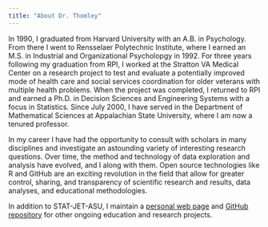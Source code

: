```yaml
---
title: "About Dr. Thomley"
---
```


In 1990, I graduated from Harvard University with an A.B. in Psychology. From there I went to Rensselaer Polytechnic Institute, where I earned an M.S. in Industrial and Organizational Psycholopgy in 1992. For three years following my graduation from RPI, I worked at the Stratton VA Medical Center on a research project to test and evaluate a potentially improved mode of health care and social services coordination for older veterans with multiple health problems. When the project was completed, I returned to RPI and earned a Ph.D. in Decision Sciences and Engineering Systems with a focus in Statistics. Since July 2000, I have served in the Department of Mathematical Sciences at Appalachian State University, where I am now a tenured professor.

In my career I have had the opportunity to consult with scholars in many disciplines and investigate an astounding variety of interesting research questions. Over time, the method and technology of data exploration and analysis have evolved, and I along with them. Open source technologies like R and GitHub are an exciting revolution in the field that allow for greater control, sharing, and transparency of scientific research and results, data analyses, and educational methodologies. 

In addition to STAT-JET-ASU, I maintain a [personal web page](https://jillthomley.github.io/index.html) and [GitHub repository](https://github.com/jillthomley) for other ongoing education and research projects.

